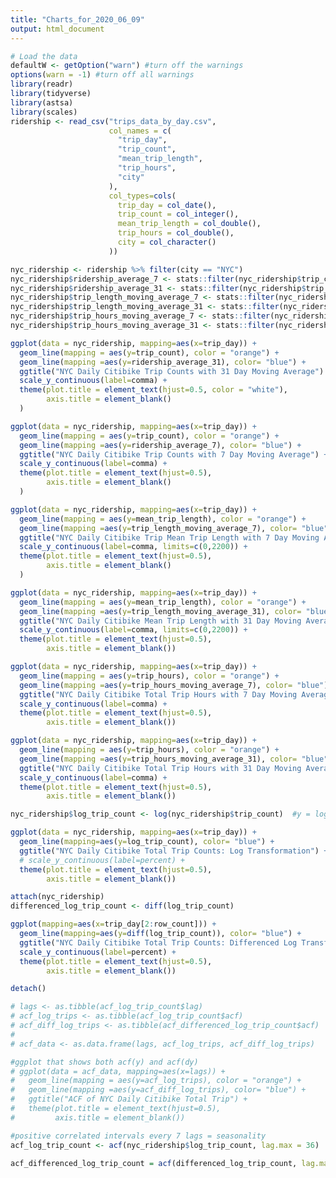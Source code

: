 ```yaml
---
title: "Charts_for_2020_06_09"
output: html_document
---
```


```r
# Load the data
defaultW <- getOption("warn") #turn off the warnings
options(warn = -1) #turn off all warnings
library(readr)
library(tidyverse)
library(astsa)
library(scales)
ridership <- read_csv("trips_data_by_day.csv", 
                      col_names = c(
                        "trip_day",
                        "trip_count",
                        "mean_trip_length",
                        "trip_hours",
                        "city"
                      ),
                      col_types=cols(
                        trip_day = col_date(),
                        trip_count = col_integer(),
                        mean_trip_length = col_double(),
                        trip_hours = col_double(),
                        city = col_character()
                      ))
```

```r
nyc_ridership <- ridership %>% filter(city == "NYC")
nyc_ridership$ridership_average_7 <- stats::filter(nyc_ridership$trip_count, sides=2, filter=rep(1/7,7))
nyc_ridership$ridership_average_31 <- stats::filter(nyc_ridership$trip_count, sides=2, filter=rep(1/31,31))
nyc_ridership$trip_length_moving_average_7 <- stats::filter(nyc_ridership$mean_trip_length, sides=2, filter=rep(1/7,7))
nyc_ridership$trip_length_moving_average_31 <- stats::filter(nyc_ridership$mean_trip_length, sides=2, filter=rep(1/31,31))
nyc_ridership$trip_hours_moving_average_7 <- stats::filter(nyc_ridership$trip_hours, sides=2, filter=rep(1/7,7))
nyc_ridership$trip_hours_moving_average_31 <- stats::filter(nyc_ridership$trip_hours, sides=2, filter=rep(1/31,31))

```

```r
ggplot(data = nyc_ridership, mapping=aes(x=trip_day)) +
  geom_line(mapping = aes(y=trip_count), color = "orange") +
  geom_line(mapping =aes(y=ridership_average_31), color= "blue") +
  ggtitle("NYC Daily Citibike Trip Counts with 31 Day Moving Average") +
  scale_y_continuous(label=comma) +
  theme(plot.title = element_text(hjust=0.5, color = "white"),
        axis.title = element_blank()
  )
```
```r
ggplot(data = nyc_ridership, mapping=aes(x=trip_day)) +
  geom_line(mapping = aes(y=trip_count), color = "orange") +
  geom_line(mapping =aes(y=ridership_average_7), color= "blue") +
  ggtitle("NYC Daily Citibike Trip Counts with 7 Day Moving Average") +
  scale_y_continuous(label=comma) +
  theme(plot.title = element_text(hjust=0.5),
        axis.title = element_blank()
  )
```

```r
ggplot(data = nyc_ridership, mapping=aes(x=trip_day)) +
  geom_line(mapping = aes(y=mean_trip_length), color = "orange") +
  geom_line(mapping =aes(y=trip_length_moving_average_7), color= "blue") +
  ggtitle("NYC Daily Citibike Trip Mean Trip Length with 7 Day Moving Average") +
  scale_y_continuous(label=comma, limits=c(0,2200)) +
  theme(plot.title = element_text(hjust=0.5),
        axis.title = element_blank()
  )
```
```r
ggplot(data = nyc_ridership, mapping=aes(x=trip_day)) +
  geom_line(mapping = aes(y=mean_trip_length), color = "orange") +
  geom_line(mapping =aes(y=trip_length_moving_average_31), color= "blue") +
  ggtitle("NYC Daily Citibike Mean Trip Length with 31 Day Moving Average") +
  scale_y_continuous(label=comma, limits=c(0,2200)) +
  theme(plot.title = element_text(hjust=0.5),
        axis.title = element_blank())
```
```r
ggplot(data = nyc_ridership, mapping=aes(x=trip_day)) +
  geom_line(mapping = aes(y=trip_hours), color = "orange") +
  geom_line(mapping =aes(y=trip_hours_moving_average_7), color= "blue") +
  ggtitle("NYC Daily Citibike Total Trip Hours with 7 Day Moving Average") +
  scale_y_continuous(label=comma) +
  theme(plot.title = element_text(hjust=0.5),
        axis.title = element_blank())
```
```r
ggplot(data = nyc_ridership, mapping=aes(x=trip_day)) +
  geom_line(mapping = aes(y=trip_hours), color = "orange") +
  geom_line(mapping =aes(y=trip_hours_moving_average_31), color= "blue") +
  ggtitle("NYC Daily Citibike Total Trip Hours with 31 Day Moving Average") +
  scale_y_continuous(label=comma) +
  theme(plot.title = element_text(hjust=0.5),
        axis.title = element_blank())
```


```r
nyc_ridership$log_trip_count <- log(nyc_ridership$trip_count)  #y = log transformation

ggplot(data = nyc_ridership, mapping=aes(x=trip_day)) +
  geom_line(mapping=aes(y=log_trip_count), color= "blue") +
  ggtitle("NYC Daily Citibike Total Trip Counts: Log Transformation") +
  # scale_y_continuous(label=percent) +
  theme(plot.title = element_text(hjust=0.5),
        axis.title = element_blank())
```

```r
attach(nyc_ridership)
differenced_log_trip_count <- diff(log_trip_count)

ggplot(mapping=aes(x=trip_day[2:row_count])) +
  geom_line(mapping=aes(y=diff(log_trip_count)), color= "blue") +
  ggtitle("NYC Daily Citibike Total Trip Counts: Differenced Log Transformation") +
  scale_y_continuous(label=percent) +
  theme(plot.title = element_text(hjust=0.5),
        axis.title = element_blank())

detach()
```

```r



# lags <- as.tibble(acf_log_trip_count$lag)
# acf_log_trips <- as.tibble(acf_log_trip_count$acf)
# acf_diff_log_trips <- as.tibble(acf_differenced_log_trip_count$acf)
# 
# acf_data <- as.data.frame(lags, acf_log_trips, acf_diff_log_trips)

#ggplot that shows both acf(y) and acf(dy)
# ggplot(data = acf_data, mapping=aes(x=lags)) +
#   geom_line(mapping = aes(y=acf_log_trips), color = "orange") +
#   geom_line(mapping =aes(y=acf_diff_log_trips), color= "blue") +
#   ggtitle("ACF of NYC Daily Citibike Total Trip") +
#   theme(plot.title = element_text(hjust=0.5),
#         axis.title = element_blank())

#positive correlated intervals every 7 lags = seasonality
acf_log_trip_count <- acf(nyc_ridership$log_trip_count, lag.max = 36)
```

```r
acf_differenced_log_trip_count = acf(differenced_log_trip_count, lag.max = 36)
```



